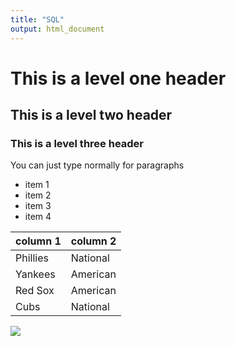 ```yaml
---
title: "SQL"
output: html_document
---
```


# This is a level one header 
## This is a level two header
### This is a level three header

You can just type normally for paragraphs

* item 1
* item 2
* item 3
* item 4

column 1 | column 2
---|---
Phillies | National
Yankees | American
Red Sox | American
Cubs | National

![](Indians.jpg)

